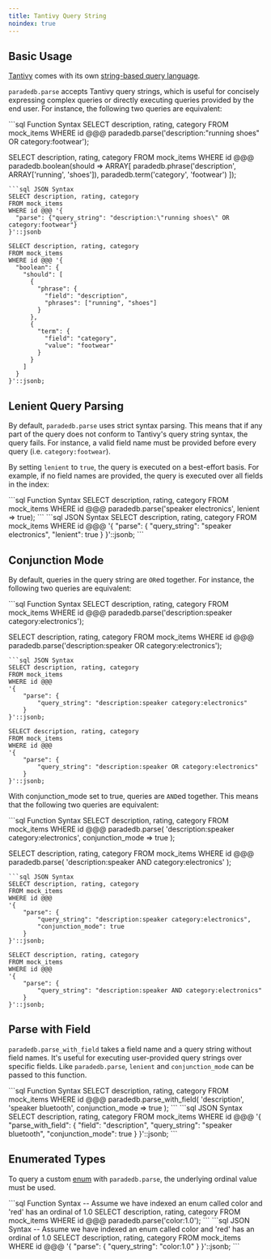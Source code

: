 ```yaml
---
title: Tantivy Query String
noindex: true
---
```


## Basic Usage

[Tantivy](/documentation/concepts/tantivy) comes with its own [string-based query language](https://docs.rs/tantivy/latest/tantivy/query/struct.QueryParser.html).

`paradedb.parse` accepts Tantivy query strings, which is useful for concisely expressing complex queries or directly executing queries provided
by the end user. For instance, the following two queries are equivalent:

<CodeGroup>
```sql Function Syntax
SELECT description, rating, category
FROM mock_items
WHERE id @@@ paradedb.parse('description:"running shoes" OR category:footwear');

SELECT description, rating, category
FROM mock_items
WHERE id @@@ paradedb.boolean(should => ARRAY[
paradedb.phrase('description', ARRAY['running', 'shoes']),
paradedb.term('category', 'footwear')
]);

````
```sql JSON Syntax
SELECT description, rating, category
FROM mock_items
WHERE id @@@ '{
  "parse": {"query_string": "description:\"running shoes\" OR category:footwear"}
}'::jsonb

SELECT description, rating, category
FROM mock_items
WHERE id @@@ '{
  "boolean": {
    "should": [
      {
        "phrase": {
          "field": "description",
          "phrases": ["running", "shoes"]
        }
      },
      {
        "term": {
          "field": "category",
          "value": "footwear"
        }
      }
    ]
  }
}'::jsonb;
````

</CodeGroup>

<div className="mt-8" />

## Lenient Query Parsing

By default, `paradedb.parse` uses strict syntax parsing. This means that if any part of the query does not conform to Tantivy's query string syntax, the query fails.
For instance, a valid field name must be provided before every query (i.e. `category:footwear`).

By setting `lenient` to `true`, the query is executed on a best-effort basis. For example, if no field names are provided, the query is executed over all fields in the index:

<CodeGroup>
```sql Function Syntax
SELECT description, rating, category
FROM mock_items
WHERE id @@@ paradedb.parse('speaker electronics', lenient => true);
```
```sql JSON Syntax
SELECT description, rating, category
FROM mock_items
WHERE id @@@
'{
    "parse": {
        "query_string": "speaker electronics",
        "lenient": true
    }
}'::jsonb;
```
</CodeGroup>

## Conjunction Mode

By default, queries in the query string are `OR`ed together. For instance, the following two queries are equivalent:

<CodeGroup>
```sql Function Syntax
SELECT description, rating, category
FROM mock_items
WHERE id @@@ paradedb.parse('description:speaker category:electronics');

SELECT description, rating, category
FROM mock_items
WHERE id @@@ paradedb.parse('description:speaker OR category:electronics');

````
```sql JSON Syntax
SELECT description, rating, category
FROM mock_items
WHERE id @@@
'{
    "parse": {
        "query_string": "description:speaker category:electronics"
    }
}'::jsonb;

SELECT description, rating, category
FROM mock_items
WHERE id @@@
'{
    "parse": {
        "query_string": "description:speaker OR category:electronics"
    }
}'::jsonb;
````

</CodeGroup>

With conjunction_mode set to true, queries are `AND`ed together. This means that the following two queries are equivalent:

<CodeGroup>
```sql Function Syntax
SELECT description, rating, category
FROM mock_items
WHERE id @@@ paradedb.parse(
  'description:speaker category:electronics',
  conjunction_mode => true
);

SELECT description, rating, category
FROM mock_items
WHERE id @@@ paradedb.parse(
'description:speaker AND category:electronics'
);

````
```sql JSON Syntax
SELECT description, rating, category
FROM mock_items
WHERE id @@@
'{
    "parse": {
        "query_string": "description:speaker category:electronics",
        "conjunction_mode": true
    }
}'::jsonb;

SELECT description, rating, category
FROM mock_items
WHERE id @@@
'{
    "parse": {
        "query_string": "description:speaker AND category:electronics"
    }
}'::jsonb;
````

</CodeGroup>

## Parse with Field

`paradedb.parse_with_field` takes a field name and a query string without field names. It's useful for executing user-provided query
strings over specific fields. Like `paradedb.parse`, `lenient` and `conjunction_mode` can be passed to this function.

<CodeGroup>
```sql Function Syntax
SELECT description, rating, category
FROM mock_items
WHERE id @@@ paradedb.parse_with_field(
  'description',
  'speaker bluetooth',
  conjunction_mode => true
);
```
```sql JSON Syntax
SELECT description, rating, category
FROM mock_items
WHERE id @@@
'{
    "parse_with_field": {
        "field": "description",
        "query_string": "speaker bluetooth",
        "conjunction_mode": true
    }
}'::jsonb;
```
</CodeGroup>

## Enumerated Types

To query a custom [enum](/documentation/indexing/create-index#enumerated-types) with `paradedb.parse`, the
underlying ordinal value must be used.

<CodeGroup>
```sql Function Syntax
-- Assume we have indexed an enum called color and 'red' has an ordinal of 1.0
SELECT description, rating, category
FROM mock_items
WHERE id @@@ paradedb.parse('color:1.0');
```
```sql JSON Syntax
-- Assume we have indexed an enum called color and 'red' has an ordinal of 1.0
SELECT description, rating, category
FROM mock_items
WHERE id @@@
'{
    "parse": {
        "query_string": "color:1.0"
    }
}'::jsonb;
```
</CodeGroup>
